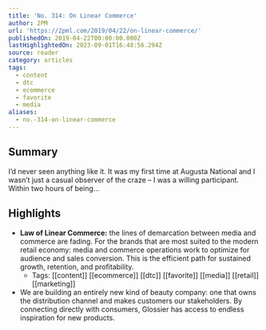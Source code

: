 ```yaml
---
title: 'No. 314: On Linear Commerce'
author: 2PM
url: 'https://2pml.com/2019/04/22/on-linear-commerce/'
publishedOn: 2019-04-22T00:00:00.000Z
lastHighlightedOn: 2023-09-01T16:48:56.294Z
source: reader
category: articles
tags:
  - content
  - dtc
  - ecommerce
  - favorite
  - media
aliases:
  - no.-314-on-linear-commerce
---
```

## Summary

I’d never seen anything like it. It was my first time at Augusta National and I wasn’t just a casual observer of the craze – I was a willing participant. Within two hours of being…

## Highlights
- **Law of Linear Commerce:** the lines of demarcation between media and commerce are fading. For the brands that are most suited to the modern retail economy: media and commerce operations work to optimize for audience and sales conversion. This is the efficient path for sustained growth, retention, and profitability.
    - Tags: [[content]] [[ecommerce]] [[dtc]] [[favorite]] [[media]] [[retail]] [[marketing]] 
- We are building an entirely new kind of beauty company: one that owns the distribution channel and makes customers our stakeholders. By connecting directly with consumers, Glossier has access to endless inspiration for new products.
